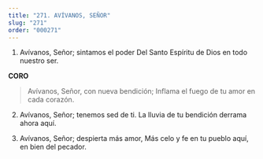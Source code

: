 ```yaml
---
title: "271. AVÍVANOS, SEÑOR"
slug: "271"
order: "000271"
---
```

1. Avívanos, Señor; sintamos el poder
Del Santo Espíritu de Dios en todo nuestro ser.

**CORO**
> Avívanos, Señor, con nueva bendición; Inflama el fuego de tu amor en cada corazón.

2. Avívanos, Señor; tenemos sed de ti.
La lluvia de tu bendición derrama ahora aquí.

3. Avívanos, Señor; despierta más amor,
Más celo y fe en tu pueblo aquí, en bien del pecador.
